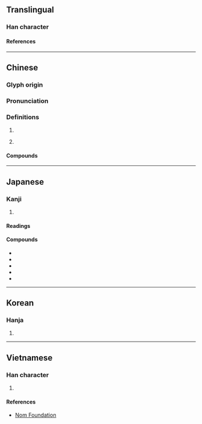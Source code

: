 {{also|狌}}
{{character info/new}}
==Translingual==

===Han character===
{{Han char|rn=94|rad=犬|as=09|sn=12|four=46214|canj=KHAHM|ids=⿰犭星}}

====References====
{{Han ref|kx=0714.210|dkj=20528|dj=1126.180|hdz=21356.170|uh=7329}}

----

==Chinese==
{{zh-forms}}

===Glyph origin===
{{Han etym}}

===Pronunciation===
{{zh-pron
|m=xīng
|c=sing1
|mn=seng
|mn-t=sêng1
|mc=y
|oc=y
|cat=n
}}

===Definitions===
{{zh-hanzi}}

# {{zh-only|猩猩|short=y}}
# {{lb|zh|by extension}} {{zh-synonym|猩紅|[[scarlet]]; [[bright]] [[red]]}}

====Compounds====
{{zh-der|大猩猩|猩猩|猩猩木|猩猩草|猩紅|猩紅熱|猩脣|金剛猩猩|黑猩猩}}

----

==Japanese==

===Kanji===
{{ja-kanji|grade=|rs=犬09}}

# {{rfdef|ja|sort=犬09}}

====Readings====
{{ja-readings
|goon=しょう<しやう
|kanon=せい
|kun=しょうじょう-, あかいろ
}}

====Compounds====
* {{ja-r|黒%猩%々|くろ%しょう%じょう|gloss=[[chimpanzee]]}}
* {{ja-r|猩%紅%熱|しょう%こう%ねつ|gloss=[[scarlet fever]]}}
* {{ja-r|猩%々|しょう%じょう|gloss=[[orangutan]]; heavy drinker}}
* {{ja-r|猩%々%蠅|しょう%じょう%ばえ|gloss=[[fruit fly]]}}
* {{ja-r|猩%々%緋|しょう%じょう%ひ|gloss=}}

----

==Korean==

===Hanja===
{{ko-hanja|성}}

# {{rfdef|ko|sort=犬09}}

----

==Vietnamese==

===Han character===
{{vi-readings|rs=犬09|reading=tinh}}

# {{rfdef|vi|sort=犬09}}

====References====
* [http://nomfoundation.org/common/nom_details.php?codepoint=7329 Nom Foundation]